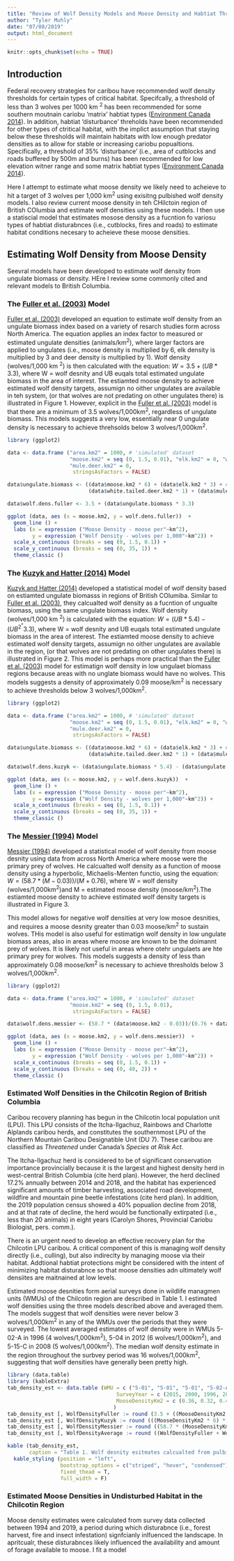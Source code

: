 ```yaml
---
title: "Review of Wolf Density Models and Moose Density and Habtiat Thresholds Needed to Achieve Low Predation on Caribou"
author: "Tyler Muhly"
date: "07/08/2019"
output: html_document
---
```


```r
knitr::opts_chunk$set(echo = TRUE)
```

## Introduction
Federal recovery strategies for caribou have recommended wolf density thresholds for certain types of critical habitat. Specifcally, a threshold of less than 3 wolves per 1000 km ^2^ has been recommended for some southern moutnain cariobu 'matrix' habtiat types ([Environment Canada 2014](https://www.registrelep-sararegistry.gc.ca/virtual_sara/files/plans/rs_woodland_caribou_bois_s_mtn_pop_0114_e.pdf)). In addition, habtiat 'disturbance' threholds have been recommended for other types of ctritical habitat, with the implict assumption that staying below these thresholds will maintain habitats with low enough predator densities as to allow for stable or increasing cariobu popualtions. Specifically, a threshold of 35% 'disturbance' (i.e., area of cutblocks and roads buffered by 500m and burns) has been recommended for low elevation witner range and some matrix habtiat types ([Environment Canada 2014](https://www.registrelep-sararegistry.gc.ca/virtual_sara/files/plans/rs_woodland_caribou_bois_s_mtn_pop_0114_e.pdf)).

Here I attempt to estimate what moose density we likely need to acheieve to hit a target of 3 wolves per 1,000 km^2^ using exisitng pulbished wolf density models. I also review current moose density in teh CHilctoin region of British COlumbia and estimate wolf densities using these models. I then use a statiscial model that estimates mosose density as a fucntion fo variosu types of habtiat disturabnces (i.e., cutblocks, fires and roads) to estimate habitat conditions necesary to acheieve these moose densities. 

## Estimating Wolf Density from Moose Density
Seevral models have been developed to estimate wolf density from ungulate biomass or density. HEre I review some commonly cited and relevant models to British Columbia. 

### The [Fuller et al. (2003)](https://www.press.uchicago.edu/ucp/books/book/chicago/W/bo3641392.html) Model 
[Fuller et al. (2003)](https://www.press.uchicago.edu/ucp/books/book/chicago/W/bo3641392.html) developed an equation to estimate wolf density from an ungulate biomass index based on a variety of resarch studies form across North America. The equation applies an index factor to measured or estimated ungulate densities (animals/km^2^), where larger factors are applied to ungulates (i.e., moose density is multiplied by 6, elk density is multiplied by 3 and deer density is multiplied by 1). Wolf density (wolves/1,000 km ^2^) is then calculated with the equation: $W = 3.5 + (UB * 3.3)$, where W = wolf desnity and UB euqals total estimated ungulate biomass in the area of interest. The estiamted moose density to achieve estimated wolf density targets, assumign no oither ungulates are available in teh system, (or that wolves are not predating on other ungulates there) is illustrated in Figure 1. However, explicit in the [Fuller et al. (2003)](https://www.press.uchicago.edu/ucp/books/book/chicago/W/bo3641392.html) model is that there are a minimum of 3.5 wolves/1,000km^2^, regardless of ungulate biomass. This models suggests a very low, essentially near 0 ungulate density is necessary to achieve threhsolds below 3 wolves/1,000km^2^.
```r
library (ggplot2)

data <- data.frame ("area.km2" = 1000, # 'simulated' dataset 
                    "moose.km2" = seq (0, 1.5, 0.01), "elk.km2" = 0, "white.tailed.deer.km2" = 0,
                    "mule.deer.km2" = 0,
                     stringsAsFactors = FALSE)

data$ungulate.biomass <- ((data$moose.km2 * 6) + (data$elk.km2 * 3) + # density input is animals/km2
                          (data$white.tailed.deer.km2 * 1) + (data$mule.deer.km2 * 1))

data$wolf.dens.fuller <- 3.5 + (data$ungulate.biomass * 3.3)

ggplot (data, aes (x = moose.km2, y = wolf.dens.fuller))  +
  geom_line () + 
  labs (x = expression ("Moose Density - moose per"~km^2), 
        y = expression ("Wolf Density - wolves per 1,000"~km^2)) +
  scale_x_continuous (breaks = seq (0, 1.5, 0.1)) +
  scale_y_continuous (breaks = seq (0, 35, 1)) +
  theme_classic () 
```

### The [Kuzyk and Hatter (2014)](https://wildlife.onlinelibrary.wiley.com/doi/abs/10.1002/wsb.475) Model 
[Kuzyk and Hatter (2014)](https://wildlife.onlinelibrary.wiley.com/doi/abs/10.1002/wsb.475) developed a statistical model of wolf density based on estiamted ungulate biomasss in regions of British COlumiba. Similar to [Fuller et al. (2003)](https://www.press.uchicago.edu/ucp/books/book/chicago/W/bo3641392.html), they calcualted wolf density as a fucntion of ungualte biomass, using the same ungulate biomass index. Wolf density (wolves/1,000 km ^2^) is calculated with the equation: $W = (UB * 5.4) - (UB^2^ * 3.3)$, where W = wolf desnity and UB euqals total estimated ungulate biomass in the area of interest. The estiamted moose density to achieve estimated wolf density targets, assumign no oither ungulates are available in the region, (or that wolves are not predating on other ungulates there) is illustrated in Figure 2. This model is perhaps more practical than the [Fuller et al. (2003)](https://www.press.uchicago.edu/ucp/books/book/chicago/W/bo3641392.html) model for estimatign wolf density in low ungulaet biomass regions because areas with no unglate biomass would have no wolves. This models suggests a density of approximately 0.09 moose/km^2^ is necessary to achieve thresholds below 3 wolves/1,000km^2^.
```r
library (ggplot2)

data <- data.frame ("area.km2" = 1000, # 'simulated' dataset 
                    "moose.km2" = seq (0, 1.5, 0.01), "elk.km2" = 0, "white.tailed.deer.km2" = 0,
                    "mule.deer.km2" = 0,
                     stringsAsFactors = FALSE)

data$ungulate.biomass <- ((data$moose.km2 * 6) + (data$elk.km2 * 3) + # density input is animals/km2
                          (data$white.tailed.deer.km2 * 1) + (data$mule.deer.km2 * 1))

data$wolf.dens.kuzyk <- (data$ungulate.biomass * 5.4) - (data$ungulate.biomass^2 * 0.166)

ggplot (data, aes (x = moose.km2, y = wolf.dens.kuzyk))  +
  geom_line () + 
  labs (x = expression ("Moose Density - moose per"~km^2), 
        y = expression ("Wolf Density - wolves per 1,000"~km^2)) +
  scale_x_continuous (breaks = seq (0, 1.5, 0.1)) +
  scale_y_continuous (breaks = seq (0, 35, 1)) +
  theme_classic () 
```

### The [Messier (1994)](https://www.jstor.org/stable/1939551?seq=1#page_scan_tab_contents) Model 
[Messier (1994)](https://www.jstor.org/stable/1939551?seq=1#page_scan_tab_contents) developed a statistical model of wolf density from moose desnity using data from across North America where moose were the primary prey of wolves. He calcualted wolf density as a function of moose density using a hyperbolic, Michaelis-Menten functio, using the equation: $W = (58.7 * (M - 0.03)) / (M + 0.76)$, where W = wolf density (wolves/1,000km^2^)and M = estimated moose density (moose/km^2^).The estiamted moose density to achieve estimated wolf density targets is illustrated in Figure 3.

This model allows for negative wolf densities at very low mosoe desnities, and requires a moose desnity greater than 0.03 moose/km^2^ to sustain wolves. THis model is also useful for estimatign wolf density in low ungulate biomass areas, also in areas where moose are known to be the doimannt prey of wolves. It is likely not useful in areas where otehr ungulaets are hte primary prey for wolves. This models suggests a density of less than approximately 0.08 moose/km^2^ is necessary to achieve thresholds below 3 wolves/1,000km^2^.

```r

library (ggplot2)

data <- data.frame ("area.km2" = 1000, # 'simulated' dataset 
                    "moose.km2" = seq (0, 1.5, 0.01),
                     stringsAsFactors = FALSE)

data$wolf.dens.messier <- (58.7 * (data$moose.km2 - 0.03))/(0.76 + data$moose.km2)

ggplot (data, aes (x = moose.km2, y = wolf.dens.messier))  +
  geom_line () + 
  labs (x = expression ("Moose Density - moose per"~km^2), 
        y = expression ("Wolf Density - wolves per 1,000"~km^2)) +
  scale_x_continuous (breaks = seq (0, 1.5, 0.1)) +
  scale_y_continuous (breaks = seq (0, 40, 2)) +
  theme_classic ()

```

### Estimated Wolf Densities in the Chilcotin Region of British Columbia
Caribou recovery planning has begun in the Chilcotin local population unit (LPU). This LPU consists of the Itcha-Ilgachuz, Rainbows and Charlotte Alplands caribou herds, and constitutes the southernmost LPU of the Northern Mountain Caribou Designatible Unit (DU 7). These caribou are classified as *Threatened* under Canada's *Species at Risk Act*. 

The Itcha-Ilgachuz herd is considered to be of significant conservation importance provincially because it is the largest and highest density herd in west-central British Columbia (cite herd plan). However, the herd declined 17.2% annually between 2014 and 2018, and the habitat has experienced significant amounts of timber harvesting, associated road development, wildfire and mountain pine beetle infestations (cite herd plan). In addition, the 2019 population census showed a 40% popualion decline from 2018, and at that rate of decline, the herd would be functionally extirpated (i.e., less than 20 animals) in eight years (Carolyn Shores, Provincial Cariobu Biologist, pers. comm.). 

There is an  urgent need to develop an effective recovery plan for the Chilcotin LPU caribou. A critical component of this is managing wolf density directly (i.e., culling), but also indireclty by managing moose via their habitat. Addtional habtiat protections might be considered with the intent of minimizing habitat disturabnce so that moose densities adn ultimately wolf densiites are maitnained at low levels. 

Estimated moose desnities form aerial surveys done in wildlife managmen units (WMUs) of the Chilcotin region are described in Table 1. I estimated wolf densities using the three models described above and averaged them. The models suggest that wolf densities were never below 3 wolves/1,000km^2^ in any of the WMUs over the periods that they were surveyed. The lowest averaged estimates of wolf density were in WMUs 5-02-A in 1996 (4 wolves/1,000km^2^), 5-04 in 2012 (6 wolves/1,000km^2^), and 5-15-C in 2008 (5 wolves/1,000km^2^). The median wolf density estimate in the region throughout the surbvey period was 16 wolves/1,000km^2^, suggesting that wolf densities have generally been pretty high.  

```r

library (data.table)
library (kableExtra)
tab_density_est <- data.table (WMU = c ("5-01", "5-01", "5-01", "5-02-A", "5-02-A", "5-02-A", "5-02-A", "5-02-B", "5-02-B", "5-02-B", "5-02-B", "5-02-B", "5-02-C", "5-02-C", "5-02-C", "5-02-C", "5-02-C", "5-02-D", "5-02-D", "5-02-D", "5-03", "5-03", "5-04", "5-04", "5-04", "5-04", "5-04", "5-04", "5-06", "5-10", "5-12-B", "5-12-B", "5-13-A", "5-13-A", "5-13-A", "5-13-A", "5-13-B", "5-13-B", "5-13-C", "5-13-C", "5-13-C", "5-14", "5-14", "5-14", "5-14", "5-15-A", "5-15-B", "5-15-C", "5-15-D"),
                                   SurveyYear = c (2015, 2000, 1996, 2014, 2001, 1998, 1996, 2018, 2006, 2000, 1996, 1994, 2019, 2011, 2001, 1997, 1994, 2014, 1999, 1994, 2019, 1997, 2017, 2012, 2005, 1998, 1995, 1994, 1995, 1995, 2012, 2002, 2017, 2003, 1998, 1995, 2018, 1999, 2019, 2008, 1997, 2019, 2013, 2001, 1994, 2008, 2008, 2008, 2004),
                                   MooseDensityKm2 = c (0.36, 0.32, 0.44, 0.33, 0.22, 0.26, 0.10, 0.46, 0.39, 0.59, 0.73, 1.42, 0.37, 0.51, 0.62, 0.30, 0.56, 0.86, 0.67, 1.19, 0.231, 0.35, 0.22, 0.14, 0.29, 0.41, 0.39, 0.71, 0.18, 0.26, 0.23, 0.58, 0.17, 0.30, 0.44, 0.32, 0.37, 0.31, 0.27, 0.49, 0.40, 0.261, 0.25, 0.46, 0.33, 0.29, 0.17, 0.11, 0.13)
                                  )
tab_density_est [, WolfDensityFuller := round (3.5 + ((MooseDensityKm2 * 6) * 3.3))] # FUller wolf density
tab_density_est [, WolfDensityKuzyk := round (((MooseDensityKm2 * 6) * 5.4) - ((MooseDensityKm2 * 6)^2 * 0.166))] # Kuzyk density
tab_density_est [, WolfDensityMessier := round ((58.7 * (MooseDensityKm2 - 0.03))/(0.76 + MooseDensityKm2))] # MEssier density
tab_density_est [, WolfDensityAverage := round ((WolfDensityFuller + WolfDensityKuzyk + WolfDensityMessier)/3)] # Averaged density

kable (tab_density_est,
       caption = "Table 1. Wolf desnity esitmates calcualted from pulbished modles and estimated moose densities form aerial surveys in teh CHilctoin region of Brtisih Columbia.") %>%
  kable_styling (position = "left",
                 bootstrap_options = c("striped", "hover", "condensed"),
                 fixed_thead = T,
                 full_width = F) 

```

### Estimated Moose Densities in Undisturbed Habitat in the Chilcotin Region
Moose density estimates were calculated from survey data collected between 1994 and 2019, a period during which disturabnce (i.e., forest harvest, fire and insect infestation) signfcianly inlfuenced the landscape. In apritcualr, these disturabnces likely influenced the availability and amount of forage available to moose. I fit a model 











